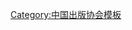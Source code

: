 {{Navbox
| name   = 中国出版工作者协会第二届理事会
| title  = [[中国出版工作者协会]]第二届理事会
| above  = 1986年3月－1993年8月
| bodyclass = hlist
| group1 = 名誉主席
| list1  = [[陈翰伯|{{Box|陈翰伯}}]]
| group2 = 主席
| list2  = [[王子野 (出版家)|王子野]]
| group3 = 副主席
| list3  = 
* [[边春光|{{Box|边春光}}]]
* [[许力以]]
* [[陈原|陈　原]]
* [[赵家璧]]
* [[王仿子]]
* [[叶至善]]
* [[宋原放]]
* [[范敬宜]]
* [[宋木文]]
* [[习力|习　力]]
| group4 = 顾问
| list4  = 
* [[马飞海]]
* [[王益 (1917年)|王　益]]
* [[王璟 (1915年)|王　璟]]
* [[史育才]]
* [[李俊民 (1905年)|{{Box|李俊民}}]]
* [[李鸿范]]
* [[邵公文]]
* [[沈静芷]]
* [[罗竹风]]
* [[常紫钟]]
* [[曾彦修]]
| group5 = 秘书长
| list5  = [[王业康]]
| group6 = 副秘书长
| list6  = 
* [[李志国]]
* [[方厚枢]]
* [[龙文善]]
| below  = 标注：{{Box|任内逝世}}
}}<noinclude>
{{collapsible option}}
[[Category:中国出版协会模板]]
</noinclude>